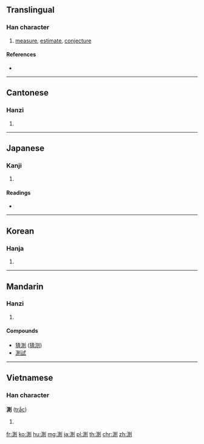 {{also|测}}
==Translingual==

===Han character===
{{Han char|rn=85|rad=水|as=09|sn=12|four=3210<sub>0</sub>|canj=水月金弓 (EBCN)|ids=⿰[[氵]][[則]]}}

# [[measure]], [[estimate]], [[conjecture]]

====References====
* {{Han ref|kx=0635.010|dkj=17780|dj=1041.120|hdz=31674.010|uh=6E2C|ud=28204|bh=B4FA|bd=46330}}

----

==Cantonese==

===Hanzi===
{{yue-hanzi|jyut=|y=chak1|sim=测}}

# {{defn|lang=yue|sort=水09}}

----

==Japanese==

===Kanji===
{{ja-kanji|grade=5|rs=水09}}

# {{defn|lang=ja|sort=水09}}

====Readings====
* {{ja-readings|on=[[そく]] (soku)|kun=[[はかる]] (hakaru)}}

----

==Korean==

===Hanja===
{{ko-hanja|hangeul=측|eumhun=|rv=cheuk|mr=ch'ŭk|y=chuk}}

# {{defn|lang=ko|sort=水09}}

----

==Mandarin==

===Hanzi===
{{cmn-hanzi|sim=测|pin=[[cè]] ([[ce4]]), [[hòng]] ([[hong4]])|wg=ts'e<sup>4</sup>, hung<sup>4</sup>}}

# {{defn|lang=cmn|sort=水09}}

====Compounds====
* [[猜測]] ([[猜测]])
* [[測試]]

----

==Vietnamese==

===Han character===
'''測''' ([[trắc]])

# {{defn|lang=vi}}

[[fr:測]]
[[ko:測]]
[[hu:測]]
[[mg:測]]
[[ja:測]]
[[pl:測]]
[[th:測]]
[[chr:測]]
[[zh:測]]